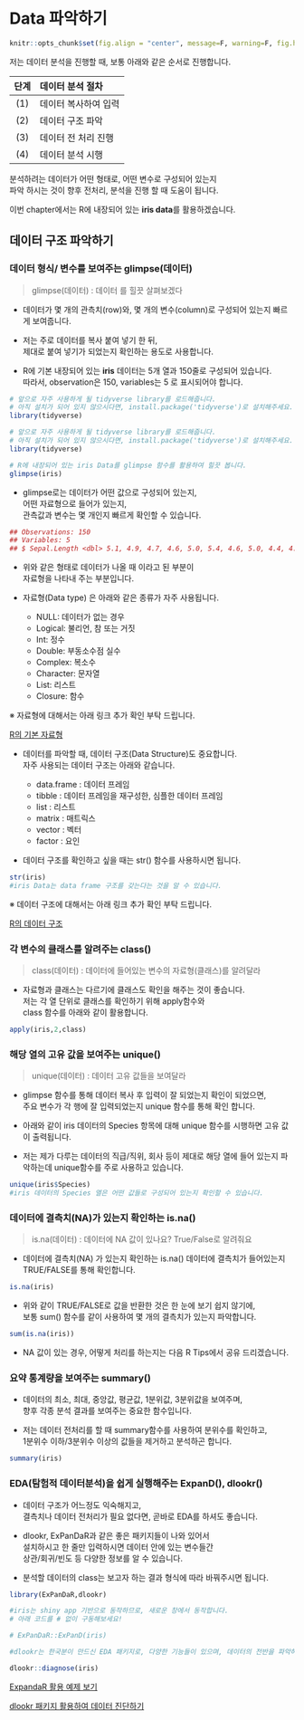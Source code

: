 # Data 파악하기 {#data_glimpse}

```r
knitr::opts_chunk$set(fig.align = "center", message=F, warning=F, fig.height = 5, cache=T, dpi = 300)
```

저는 데이터 분석을 진행할 때, 보통 아래와 같은 순서로 진행합니다.   

  
단계| 데이터 분석 절차    
:---:|:---
(1) | 데이터 복사하여 입력
(2) | 데이터 구조 파악
(3) | 데이터 전 처리 진행
(4) | 데이터 분석 시행
  
   
분석하려는 데이터가 어떤 형태로, 어떤 변수로 구성되어 있는지  
파악 하시는 것이 향후 전처리, 분석을 진행 할 때 도움이 됩니다. 
    
    
이번 chapter에서는 R에 내장되어 있는 **iris data**를 활용하겠습니다.   
  
  
## 데이터 구조 파악하기     
    
    
### 데이터 형식/ 변수를 보여주는 glimpse(데이터)

> glimpse(데이터) : 데이터 를 힐끗 살펴보겠다       

   
* 데이터가 몇 개의 관측치(row)와, 몇 개의 변수(column)로 구성되어 있는지 빠르게 보여줍니다.   
  
  
* 저는 주로 데이터를 복사 붙여 넣기 한 뒤,   
제대로 붙여 넣기가 되었는지 확인하는 용도로 사용합니다.   
  
  
  
* R에 기본 내장되어 있는 **iris** 데이터는 5개 열과 150줄로 구성되어 있습니다.  
따라서, observation은 150, variables는 5 로 표시되어야 합니다.  
  
```r
# 앞으로 자주 사용하게 될 tidyverse library를 로드해줍니다. 
# 아직 설치가 되어 있지 않으시다면, install.package('tidyverse')로 설치해주세요. 
library(tidyverse)
```
```r
# 앞으로 자주 사용하게 될 tidyverse library를 로드해줍니다. 
# 아직 설치가 되어 있지 않으시다면, install.package('tidyverse')로 설치해주세요. 
library(tidyverse)
```
```r
# R에 내장되어 있는 iris Data를 glimpse 함수를 활용하여 힐끗 봅니다. 
glimpse(iris)
```
  
* glimpse로는 데이터가 어떤 값으로 구성되어 있는지,  
어떤 자료형으로 들어가 있는지,  
관측값과 변수는 몇 개인지 빠르게 확인할 수 있습니다. 

```r
## Observations: 150
## Variables: 5
## $ Sepal.Length <dbl> 5.1, 4.9, 4.7, 4.6, 5.0, 5.4, 4.6, 5.0, 4.4, 4.9, 5.4,...
```
   
* 위와 같은 형태로 데이터가 나올 때 **<dbl>** 이라고 된 부분이    
자료형을 나타내 주는 부분입니다.    
   
* 자료형(Data type) 은 아래와 같은 종류가 자주 사용됩니다.   
   
  
  +	NULL: 데이터가 없는 경우  
  +	Logical: 불리언, 참 또는 거짓  
  +	Int: 정수  
  +	Double: 부동소수점 실수  
  +	Complex: 복소수  
  +	Character: 문자열  
  +	List: 리스트  
  +	Closure: 함수  
    
    
※ 자료형에 대해서는 아래 링크 추가 확인 부탁 드립니다.  
  
[R의 기본 자료형](https://datascienceschool.net/view-notebook/0a66597ee82f464b9e2015e41cff8205/)
  
  
* 데이터를 파악할 때, 데이터 구조(Data Structure)도 중요합니다.  
자주 사용되는 데이터 구조는 아래와 같습니다.   
  
  + data.frame : 데이터 프레임
  + tibble : 데이터 프레임을 재구성한, 심플한 데이터 프레임
  + list : 리스트
  + matrix : 매트릭스
  + vector : 벡터
  + factor : 요인
  
  
* 데이터 구조를 확인하고 싶을 때는 str() 함수를 사용하시면 됩니다. 
```r
str(iris)
#iris Data는 data frame 구조를 갖는다는 것을 알 수 있습니다. 
```


※ 데이터 구조에 대해서는 아래 링크 추가 확인 부탁 드립니다. 

[R의 데이터 구조](https://m.blog.naver.com/PostView.nhn?blogId=definitice&logNo=220967729928&proxyReferer=https:%2F%2Fwww.google.com%2F)


### 각 변수의 클래스를 알려주는 class()
> class(데이터) : 데이터에 들어있는 변수의 자료형(클래스)를 알려달라  
  
* 자료형과 클래스는 다르기에 클래스도 확인을 해주는 것이 좋습니다.  
저는 각 열 단위로 클래스를 확인하기 위해 apply함수와  
class 함수를 아래와 같이 활용합니다. 

```r

apply(iris,2,class)

```

### 해당 열의 고유 값을 보여주는 unique()
> unique(데이터) : 데이터 고유 값들을 보여달라

* glimpse 함수를 통해 데이터 복사 후 입력이 잘 되었는지 확인이 되었으면,  
주요 변수가 각 행에 잘 입력되었는지 unique 함수를 통해 확인 합니다.   
  
* 아래와 같이 iris 데이터의 Species 항목에 대해 unique 함수를   시행하면 고유 값이 출력됩니다. 

* 저는 제가 다루는 데이터의 직급/직위, 회사 등이 제대로 해당 열에 들어 있는지 파악하는데 unique함수를 주로 사용하고 있습니다. 


```r

unique(iris$Species)
#iris 데이터의 Species 열은 어떤 값들로 구성되어 있는지 확인할 수 있습니다. 

```

### 데이터에 결측치(NA)가 있는지 확인하는 is.na()
> is.na(데이터) : 데이터에 NA 값이 있나요? True/False로 알려줘요

* 데이터에 결측치(NA) 가 있는지 확인하는 is.na() 
데이터에 결측치가 들어있는지 TRUE/FALSE를 통해 확인합니다. 

```r

is.na(iris)

```

* 위와 같이 TRUE/FALSE로 값을 반환한 것은 한 눈에 보기 쉽지 않기에,  
보통 sum() 함수를 같이 사용하여 몇 개의 결측치가 있는지 파악합니다. 

```r

sum(is.na(iris))

```

* NA 값이 있는 경우, 어떻게 처리를 하는지는 다음 R Tips에서 공유 드리겠습니다.  
  
    
    

### 요약 통계량을 보여주는 summary()
  
* 데이터의 최소, 최대, 중앙값, 평균값, 1분위값, 3분위값을 보여주며,  
향후 각종 분석 결과를 보여주는 중요한 함수입니다.  
  
* 저는 데이터 전처리를 할 때 summary함수를 사용하여 분위수를 확인하고,  
1분위수 이하/3분위수 이상의 값들을 제거하고 분석하곤 합니다. 

``` r

summary(iris)

```


### EDA(탐험적 데이터분석)을 쉽게 실행해주는 ExpanD(), dlookr()

* 데이터 구조가 어느정도 익숙해지고,  
결측치나 데이터 전처리가 필요 없다면, 곧바로 EDA를 하셔도 좋습니다.   
  
* dlookr, ExPanDaR과 같은 좋은 패키지들이 나와 있어서  
설치하시고 한 줄만 입력하시면 데이터 안에 있는 변수들간  
상관/회귀/빈도 등 다양한 정보를 알 수 있습니다. 

* 분석할 데이터의 class는 보고자 하는 결과 형식에 따라 바꿔주시면 됩니다. 

```r
library(ExPanDaR,dlookr)

#iris는 shiny app 기반으로 동작하므로, 새로운 창에서 동작합니다. 
# 아래 코드를 # 없이 구동해보세요! 

# ExPanDaR::ExPanD(iris)

#dlookr는 한국분이 만드신 EDA 패키지로, 다양한 기능들이 있으며, 데이터의 전반을 파악하는데 매우 유용하게 사용됩니다. 

dlookr::diagnose(iris)

```


[ExpandaR 활용 예제 보기](https://joachim-gassen.github.io/ExPanDaR/dev/index.html)
  
  
[dlookr 패키지 활용하여 데이터 진단하기](https://velog.io/@suzin/R-%EB%8D%B0%EC%9D%B4%ED%84%B0-%ED%83%90%EC%83%89-6.-dlookr-%ED%8C%A8%ED%82%A4%EC%A7%80%EB%A5%BC-%ED%86%B5%ED%95%9C-%EB%8D%B0%EC%9D%B4%ED%84%B0-%EC%A7%84%EB%8B%A8EDA)



